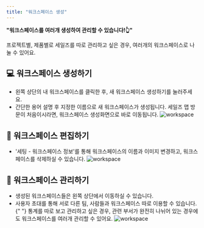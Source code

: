 ```yaml
---
title: "워크스페이스 생성"
---
```


**"워크스페이스를 여러개 생성하여 관리할 수 있습니다!👆"**

<Tip>
  프로젝트별, 제품별로 세일즈를 따로 관리하고 싶은 경우, 여러개의 워크스페이스로
  나눌 수 있어요.
</Tip>

## 💻 워크스페이스 생성하기

- 왼쪽 상단의 내 워크스페이스를 클릭한 후, 새 워크스페이스 생성하기를 눌러주세요.
- 간단한 용어 설명 후 지정한 이름으로 새 워크스페이스가 생성됩니다.
  <Tip>
    세일즈 맵 방문이 처음이시라면, 워크스페이스 생성화면으로 바로 이동됩니다.
  </Tip>
  ![workspace](/images/setting/workspace/setting:workspace_1.png)

## 👤 워크스페이스 편집하기

- '세팅 - 워크스페이스 정보'를 통해 워크스페이스의 이름과 이미지 변경하고, 워크스페이스를 삭제하실 수 있습니다.
  ![workspace](/images/setting/workspace/setting:workspace_2.png)

## 👤 워크스페이스 관리하기

- 생성된 워크스페이스들은 왼쪽 상단에서 이동하실 수 있습니다.
- 사용자 초대를 통해 서로 다른 팀, 사람들과 워크스페이스 따로 이용할 수 있습니다.
  {" "}
  <Tip>
    통계를 따로 보고 관리하고 싶은 경우, 관련 부서가 완전히 나뉘어 있는 경우에도
    워크스페이스를 여러개 관리할 수 있어요.
  </Tip>
  ![workspace](/images/setting/workspace/setting:workspace_3.png)
